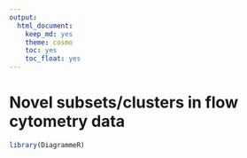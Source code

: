 ```yaml
---
output:
  html_document:
    keep_md: yes
    theme: cosmo
    toc: yes
    toc_float: yes
---
```



# Novel subsets/clusters in flow cytometry data




```r
library(DiagrammeR)

```
